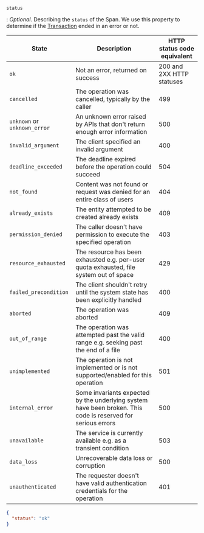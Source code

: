 `status`

: _Optional_. Describing the `status` of the Span. We use this property to determine if the [Transaction](../transaction/)
ended in an error or not.

| State                        | Description                                                                                                  | HTTP status code equivalent |
| ---------------------------- | ------------------------------------------------------------------------------------------------------------ | --------------------------- |
| `ok`                         | Not an error, returned on success                                                                            | 200 and 2XX HTTP statuses   |
| `cancelled`                  | The operation was cancelled, typically by the caller                                                         | 499                         |
| `unknown` or `unknown_error` | An unknown error raised by APIs that don't return enough error information                                   | 500                         |
| `invalid_argument`           | The client specified an invalid argument                                                                     | 400                         |
| `deadline_exceeded`          | The deadline expired before the operation could succeed                                                      | 504                         |
| `not_found`                  | Content was not found or request was denied for an entire class of users                                     | 404                         |
| `already_exists`             | The entity attempted to be created already exists                                                            | 409                         |
| `permission_denied`          | The caller doesn't have permission to execute the specified operation                                        | 403                         |
| `resource_exhausted`         | The resource has been exhausted e.g. per-user quota exhausted, file system out of space                      | 429                         |
| `failed_precondition`        | The client shouldn't retry until the system state has been explicitly handled                                | 400                         |
| `aborted`                    | The operation was aborted                                                                                    | 409                         |
| `out_of_range`               | The operation was attempted past the valid range e.g. seeking past the end of a file                         | 400                         |
| `unimplemented`              | The operation is not implemented or is not supported/enabled for this operation                              | 501                         |
| `internal_error`             | Some invariants expected by the underlying system have been broken. This code is reserved for serious errors | 500                         |
| `unavailable`                | The service is currently available e.g. as a transient condition                                             | 503                         |
| `data_loss`                  | Unrecoverable data loss or corruption                                                                        | 500                         |
| `unauthenticated`            | The requester doesn't have valid authentication credentials for the operation                                | 401                         |

```json
{
  "status": "ok"
}
```
